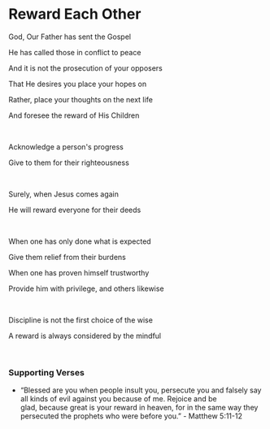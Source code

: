 # Reward Each Other

God, Our Father has sent the Gospel

He has called those in conflict to peace

And it is not the prosecution of your opposers

That He desires you place your hopes on

Rather, place your thoughts on the next life

And foresee the reward of His Children

<br />

Acknowledge a person's progress

Give to them for their righteousness

<br />

Surely, when Jesus comes again

He will reward everyone for their deeds

<br />

When one has only done what is expected

Give them relief from their burdens

When one has proven himself trustworthy

Provide him with privilege, and others likewise

<br />

Discipline is not the first choice of the wise

A reward is always considered by the mindful

<br />

### Supporting Verses

- “Blessed are you when people insult you, persecute you and falsely say all kinds of evil against you because of me. Rejoice and be glad, because great is your reward in heaven, for in the same way they persecuted the prophets who were before you.” - Matthew 5:11-12
